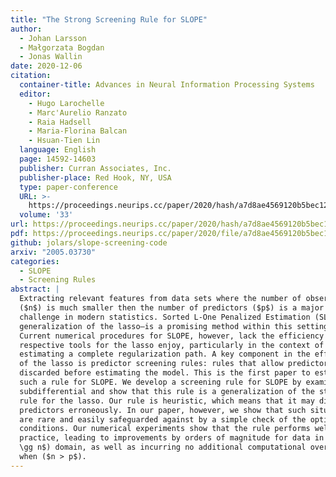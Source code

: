 ```yaml
---
title: "The Strong Screening Rule for SLOPE"
author: 
  - Johan Larsson
  - Małgorzata Bogdan
  - Jonas Wallin
date: 2020-12-06
citation:
  container-title: Advances in Neural Information Processing Systems
  editor:
    - Hugo Larochelle
    - Marc'Aurelio Ranzato
    - Raia Hadsell
    - Maria-Florina Balcan
    - Hsuan-Tien Lin
  language: English
  page: 14592-14603
  publisher: Curran Associates, Inc.
  publisher-place: Red Hook, NY, USA
  type: paper-conference
  URL: >-
    https://proceedings.neurips.cc/paper/2020/hash/a7d8ae4569120b5bec12e7b6e9648b86-Abstract.html
  volume: '33'
url: https://proceedings.neurips.cc/paper/2020/hash/a7d8ae4569120b5bec12e7b6e9648b86-Abstract.html
pdf: https://proceedings.neurips.cc/paper/2020/file/a7d8ae4569120b5bec12e7b6e9648b86-Paper.pdf
github: jolars/slope-screening-code
arxiv: "2005.03730"
categories: 
  - SLOPE
  - Screening Rules
abstract: |
  Extracting relevant features from data sets where the number of observations
  ($n$) is much smaller then the number of predictors ($p$) is a major
  challenge in modern statistics. Sorted L-One Penalized Estimation (SLOPE)—a
  generalization of the lasso—is a promising method within this setting.
  Current numerical procedures for SLOPE, however, lack the efficiency that
  respective tools for the lasso enjoy, particularly in the context of
  estimating a complete regularization path. A key component in the efficiency
  of the lasso is predictor screening rules: rules that allow predictors to be
  discarded before estimating the model. This is the first paper to establish
  such a rule for SLOPE. We develop a screening rule for SLOPE by examining its
  subdifferential and show that this rule is a generalization of the strong
  rule for the lasso. Our rule is heuristic, which means that it may discard
  predictors erroneously. In our paper, however, we show that such situations
  are rare and easily safeguarded against by a simple check of the optimality
  conditions. Our numerical experiments show that the rule performs well in
  practice, leading to improvements by orders of magnitude for data in the ($p
  \gg n$) domain, as well as incurring no additional computational overhead
  when ($n > p$).
---
```


